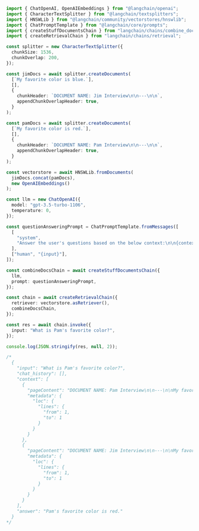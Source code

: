 ```typescript
import { ChatOpenAI, OpenAIEmbeddings } from "@langchain/openai";
import { CharacterTextSplitter } from "@langchain/textsplitters";
import { HNSWLib } from "@langchain/community/vectorstores/hnswlib";
import { ChatPromptTemplate } from "@langchain/core/prompts";
import { createStuffDocumentsChain } from "langchain/chains/combine_documents";
import { createRetrievalChain } from "langchain/chains/retrieval";

const splitter = new CharacterTextSplitter({
  chunkSize: 1536,
  chunkOverlap: 200,
});

const jimDocs = await splitter.createDocuments(
  [`My favorite color is blue.`],
  [],
  {
    chunkHeader: `DOCUMENT NAME: Jim Interview\n\n---\n\n`,
    appendChunkOverlapHeader: true,
  }
);

const pamDocs = await splitter.createDocuments(
  [`My favorite color is red.`],
  [],
  {
    chunkHeader: `DOCUMENT NAME: Pam Interview\n\n---\n\n`,
    appendChunkOverlapHeader: true,
  }
);

const vectorstore = await HNSWLib.fromDocuments(
  jimDocs.concat(pamDocs),
  new OpenAIEmbeddings()
);

const llm = new ChatOpenAI({
  model: "gpt-3.5-turbo-1106",
  temperature: 0,
});

const questionAnsweringPrompt = ChatPromptTemplate.fromMessages([
  [
    "system",
    "Answer the user's questions based on the below context:\n\n{context}",
  ],
  ["human", "{input}"],
]);

const combineDocsChain = await createStuffDocumentsChain({
  llm,
  prompt: questionAnsweringPrompt,
});

const chain = await createRetrievalChain({
  retriever: vectorstore.asRetriever(),
  combineDocsChain,
});

const res = await chain.invoke({
  input: "What is Pam's favorite color?",
});

console.log(JSON.stringify(res, null, 2));

/*
  {
    "input": "What is Pam's favorite color?",
    "chat_history": [],
    "context": [
      {
        "pageContent": "DOCUMENT NAME: Pam Interview\n\n---\n\nMy favorite color is red.",
        "metadata": {
          "loc": {
            "lines": {
              "from": 1,
              "to": 1
            }
          }
        }
      },
      {
        "pageContent": "DOCUMENT NAME: Jim Interview\n\n---\n\nMy favorite color is blue.",
        "metadata": {
          "loc": {
            "lines": {
              "from": 1,
              "to": 1
            }
          }
        }
      }
    ],
    "answer": "Pam's favorite color is red."
  }
*/
```